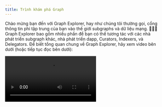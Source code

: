 ```yaml
---
title: Trình khám phá Graph
---
```



Chào mừng bạn đến với Graph Explorer, hay như chúng tôi thường gọi, cổng thông tin phi tập trung của bạn vào thế giới subgraphs và dữ liệu mạng. 👩🏽‍🚀 Graph Explorer bao gồm nhiều phần để bạn có thể tương tác với các nhà phát triển subgraph khác, nhà phát triển dapp, Curators, Indexers, và Delegators. Để biết tổng quan chung về Graph Explorer, hãy xem video bên dưới (hoặc tiếp tục đọc bên dưới):

<Video src="https://www.youtube.com/embed/u224xf7rEBY" />

## Subgraphs

Điều đầu tiên, nếu bạn vừa hoàn thành việc triển khai và xuất bản subgraph của mình trong Subgraph Studio, thì tab Subgraphs ở trên cùng của thanh điều hướng là nơi để xem các subgraph đã hoàn thành của riêng bạn (và các subgraph của những người khác) trên mạng phi tập trung. Tại đây, bạn sẽ có thể tìm thấy chính xác subgraph mà bạn đang tìm kiếm dựa trên ngày tạo, lượng tín hiệu hoặc tên.

![Explorer Image 1](/img/Subgraphs-Explorer-Landing.png)

Khi bạn nhấp vào một subgraph, bạn sẽ có thể thử các truy vấn trong playground và có thể tận dụng chi tiết mạng để đưa ra quyết định sáng suốt. Bạn cũng sẽ có thể báo hiệu GRT trên subgraph của riêng bạn hoặc các subgraph của người khác để làm cho các indexer nhận thức được tầm quan trọng và chất lượng của nó. Điều này rất quan trọng vì việc báo hiệu trên một subgraph khuyến khích nó được lập chỉ mục, có nghĩa là nó sẽ xuất hiện trên mạng để cuối cùng phục vụ các truy vấn.

![Explorer Image 2](/img/Subgraph-Details.png)

Trên trang chuyên dụng của mỗi subgraph, một số chi tiết được hiển thị. Bao gồm:

- Báo hiệu / Hủy báo hiệu trên subgraph
- Xem thêm chi tiết như biểu đồ, ID triển khai hiện tại và siêu dữ liệu khác
- Chuyển đổi giữa các phiên bản để khám phá các lần bản trước đây của subgraph
- Truy vấn subgraph qua GraphQL
- Thử subgraph trong playground
- Xem các Indexers đang lập chỉ mục trên một subgraph nhất định
- Thống kê Subgraph (phân bổ, Curators, v.v.)
- Xem pháp nhân đã xuất bản subgraph

![Explorer Image 3](/img/Explorer-Signal-Unsignal.png)

## Những người tham gia

Trong tab này, bạn sẽ có được cái nhìn tổng thể về tất cả những người đang tham gia vào các hoạt động mạng, chẳng hạn như Indexers, Delegators, và Curators. Dưới đây, chúng tôi sẽ đi vào đánh giá sâu về ý nghĩa của mỗi tab đối với bạn.

### 1. Indexers

![Explorer Image 4](/img/Indexer-Pane.png)

Hãy bắt đầu với Indexers (Người lập chỉ mục). Các Indexers là xương sống của giao thức, là những người đóng góp vào các subgraph, lập chỉ mục chúng và phục vụ các truy vấn cho bất kỳ ai sử dụng subgraph. Trong bảng Indexers, bạn sẽ có thể thấy các thông số ủy quyền của Indexer, lượng stake của họ, số lượng họ đã stake cho mỗi subgraph và doanh thu mà họ đã kiếm được từ phí truy vấn và phần thưởng indexing. Đi sâu hơn:

- Phần Cắt Phí Truy vấn - là % hoàn phí truy vấn mà Indexer giữ lại khi ăn chia với Delegators
- Phần Cắt Thưởng Hiệu quả - phần thưởng indexing được áp dụng cho nhóm ủy quyền (delegation pool). Nếu là âm, điều đó có nghĩa là Indexer đang cho đi một phần phần thưởng của họ. Nếu là dương, điều đó có nghĩa là Indexer đang giữ lại một số phần thưởng của họ
- Cooldown Remaining (Thời gian chờ còn lại) - thời gian còn lại cho đến khi Indexer có thể thay đổi các thông số ủy quyền ở trên. Thời gian chờ Cooldown được Indexers thiết lập khi họ cập nhật thông số ủy quyền của mình
- Được sở hữu - Đây là tiền stake Indexer đã nạp vào, có thể bị phạt cắt giảm (slashed) nếu có hành vi độc hại hoặc không chính xác
- Được ủy quyền - Lượng stake từ các Delegator có thể được Indexer phân bổ, nhưng không thể bị phạt cắt giảm
- Được phân bổ - phần stake mà Indexers đang tích cực phân bổ cho các subgraph mà họ đang lập chỉ mục
- Năng lực Ủy quyền khả dụng - số token stake được ủy quyền mà Indexers vẫn có thể nhận được trước khi họ trở nên ủy quyền quá mức (overdelegated)
- Max Delegation Capacity (Năng lực Ủy quyền Tối đa) - số tiền token stake được ủy quyền tối đa mà Indexer có thể chấp nhận một cách hiệu quả. Số tiền stake được ủy quyền vượt quá con số này sẽ không thể được sử dụng để phân bổ hoặc tính toán phần thưởng.
- Phí Truy vấn - đây là tổng số phí mà người dùng cuối đã trả cho các truy vấn từ Indexer đến hiện tại
- Thưởng Indexer - đây là tổng phần thưởng indexer mà Indexer và các Delegator của họ kiếm được cho đến hiện tại. Phần thưởng Indexer được trả thông qua việc phát hành GRT.

Indexers có thể kiếm được cả phí truy vấn và phần thưởng indexing. Về mặt chức năng, điều này xảy ra khi những người tham gia mạng ủy quyền GRT cho Indexer. Điều này cho phép Indexers nhận phí truy vấn và phần thưởng tùy thuộc vào thông số Indexer của họ. Các thông số Indexing được cài đặt bằng cách nhấp vào phía bên phải của bảng hoặc bằng cách truy cập hồ sơ của Indexer và nhấp vào nút “Ủy quyền”.

Để tìm hiểu thêm về cách trở thành một Indexer, bạn có thể xem qua [tài liệu chính thức](/network/indexing) hoặc [Hướng dẫn về Indexer của Học viện The Graph.](https://thegraph.academy/delegators/choosing-indexers/)

![Indexing details pane](/img/Indexing-Details-Pane.png)

### 2. Curators

Curators (Người Giám tuyển) phân tích các subgraph để xác định subgraph nào có chất lượng cao nhất. Một khi Curator tìm thấy một subgraph có khả năng hấp dẫn, họ có thể curate nó bằng cách báo hiệu trên đường cong liên kết (bonding curve) của nó. Khi làm như vậy, Curator sẽ cho Indexer biết những subgraph nào có chất lượng cao và nên được lập chỉ mục.

Curators có thể là các thành viên cộng đồng, người tiêu dùng dữ liệu hoặc thậm chí là nhà phát triển subgraph, những người báo hiệu trên subgraph của chính họ bằng cách nạp token GRT vào một đường cong liên kết. Bằng cách nạp GRT, Curator đúc ra cổ phần curation của một subgraph. Kết quả là, Curators có đủ điều kiện để kiếm một phần phí truy vấn mà subgraph mà họ đã báo hiệu tạo ra. Đường cong liên kết khuyến khích Curators quản lý các nguồn dữ liệu chất lượng cao nhất. Bảng Curator trong phần này sẽ cho phép bạn xem:

- Ngày Curator bắt đầu curate
- Số GRT đã được nạp
- Số cổ phần một Curator sở hữu

![Explorer Image 6](/img/Curation-Overview.png)

Nếu muốn tìm hiểu thêm về vai trò Curator, bạn có thể thực hiện việc này bằng cách truy cập các liên kết sau của [Học viện The Graph](https://thegraph.academy/curators/) hoặc [tài liệu chính thức.](/network/curating)

### 3. Delegators

Delegators (Người Ủy quyền) đóng một vai trò quan trọng trong việc duy trì tính bảo mật và phân quyền của Mạng The Graph. Họ tham gia vào mạng bằng cách ủy quyền (tức là "staking") token GRT cho một hoặc nhiều indexer. Không có những Delegator, các Indexer ít có khả năng kiếm được phần thưởng và phí đáng kể. Do đó, Indexer tìm cách thu hút Delegator bằng cách cung cấp cho họ một phần của phần thưởng lập chỉ mục và phí truy vấn mà họ kiếm được.

Delegator, đổi lại, chọn Indexer dựa trên một số biến số khác nhau, chẳng hạn như hiệu suất trong quá khứ, tỷ lệ phần thưởng lập chỉ mục và phần cắt phí truy vấn. Danh tiếng trong cộng đồng cũng có thể đóng vai trò quan trọng trong việc này! Bạn nên kết nối với những các indexer đã chọn qua[Discord của The Graph](https://thegraph.com/discord) hoặc [Forum The Graph](https://forum.thegraph.com/)!

![Explorer Image 7](/img/Delegation-Overview.png)

Bảng Delegators sẽ cho phép bạn xem các Delegator đang hoạt động trong cộng đồng, cũng như các chỉ số như:

- Số lượng Indexers mà một Delegator đang ủy quyền cho
- Ủy quyền ban đầu của Delegator
- Phần thưởng họ đã tích lũy nhưng chưa rút khỏi giao thức
- Phần thưởng đã ghi nhận ra mà họ rút khỏi giao thức
- Tổng lượng GRT mà họ hiện có trong giao thức
- Ngày họ ủy quyền lần cuối cùng

Nếu bạn muốn tìm hiểu thêm về cách trở thành một Delegator, đừng tìm đâu xa! Tất cả những gì bạn phải làm là đi đến [tài liệu chính thức](/network/delegating) hoặc [Học viện The Graph](https://docs.thegraph.academy/network/delegators).

## Mạng lưới

Trong phần Mạng lưới, bạn sẽ thấy các KPI toàn cầu cũng như khả năng chuyển sang cơ sở từng epoch và phân tích các chỉ số mạng chi tiết hơn. Những chi tiết này sẽ cho bạn biết mạng hoạt động như thế nào theo thời gian.

### Hoạt động

Phần hoạt động có tất cả các chỉ số mạng hiện tại cũng như một số chỉ số tích lũy theo thời gian. Ở đây bạn có thể thấy những thứ như:

- Tổng stake mạng hiện tại
- Phần chia stake giữa Indexer và các Delegator của họ
- Tổng cung GRT, lượng được đúc và đốt kể từ khi mạng lưới thành lập
- Tổng phần thưởng Indexing kể từ khi bắt đầu giao thức
- Các thông số giao thức như phần thưởng curation, tỷ lệ lạm phát,...
- Phần thưởng và phí của epoch hiện tại

Một vài chi tiết quan trọng đáng được đề cập:

- **Phí truy vấn đại diện cho phí do người tiêu dùng tạo ra**, và chúng có thể được Indexer yêu cầu (hoặc không) sau một khoảng thời gian ít nhất 7 epochs (xem bên dưới) sau khi việc phân bổ của họ cho các subgraph đã được đóng lại và dữ liệu mà chúng cung cấp đã được người tiêu dùng xác thực.
- **Phần thưởng Indexing đại diện cho số phần thưởng mà Indexer đã yêu cầu được từ việc phát hành mạng trong epoch đó.** Mặc dù việc phát hành giao thức đã được cố định, nhưng phần thưởng chỉ nhận được sau khi Indexer đóng phân bổ của họ cho các subgraph mà họ đã lập chỉ mục. Do đó, số lượng phần thưởng theo từng epoch khác nhau (nghĩa là trong một số epoch, Indexer có thể đã đóng chung các phân bổ đã mở trong nhiều ngày).

![Explorer Image 8](/img/Network-Stats.png)

### Epochs

Trong phần Epochs, bạn có thể phân tích trên cơ sở từng epoch, các chỉ số như:

- Khối bắt đầu hoặc kết thúc của Epoch
- Phí truy vấn được tạo và phần thưởng indexing được thu thập trong một epoch cụ thể
- Trạng thái Epoch, đề cập đến việc thu và phân phối phí truy vấn và có thể có các trạng thái khác nhau:
  - Epoch đang hoạt động là epoch mà Indexer hiện đang phân bổ cổ phần và thu phí truy vấn
  - Epoch đang giải quyết là những epoch mà các kênh trạng thái đang được giải quyết. Điều này có nghĩa là Indexers có thể bị phạt cắt giảm nếu người tiêu dùng công khai tranh chấp chống lại họ.
  - Epoch đang phân phối là epoch trong đó các kênh trạng thái cho các epoch đang được giải quyết và Indexer có thể yêu cầu hoàn phí truy vấn của họ.
  - Epoch được hoàn tất là những epoch không còn khoản hoàn phí truy vấn nào để Indexer yêu cầu, do đó sẽ được hoàn thiện.

![Explorer Image 9](/img/Epoch-Stats.png)

## Hồ sơ Người dùng của bạn

Nãy giờ chúng ta đã nói về các thống kê mạng, hãy chuyển sang hồ sơ cá nhân của bạn. Hồ sơ người dùng cá nhân của bạn là nơi để bạn xem hoạt động mạng của mình, bất kể bạn đang tham gia mạng như thế nào. Ví Ethereum của bạn sẽ hoạt động như hồ sơ người dùng của bạn và với Trang Tổng quan Người dùng, bạn sẽ có thể thấy:

### Tổng quan Hồ sơ

Đây là nơi bạn có thể xem bất kỳ hành động hiện tại nào bạn đã thực hiện. Đây cũng là nơi bạn có thể tìm thấy thông tin hồ sơ, mô tả và trang web của mình (nếu bạn đã thêm).

![Explorer Image 10](/img/Profile-Overview.png)

### Tab Subgraphs

Nếu bạn nhấp vào tab Subgraphs, bạn sẽ thấy các subgraph đã xuất bản của mình. Điều này sẽ không bao gồm bất kỳ subgraph nào được triển khai với CLI cho mục đích thử nghiệm - các subgraph sẽ chỉ hiển thị khi chúng được xuất bản lên mạng phi tập trung.

![Explorer Image 11](/img/Subgraphs-Overview.png)

### Tab Indexing

Nếu bạn nhấp vào tab Indexing, bạn sẽ tìm thấy một bảng với tất cả các phân bổ hiện hoạt và lịch sử cho các subgraph, cũng như các biểu đồ mà bạn có thể phân tích và xem hiệu suất trước đây của mình với tư cách là Indexer.

Phần này cũng sẽ bao gồm thông tin chi tiết về phần thưởng Indexer ròng của bạn và phí truy vấn ròng. Bạn sẽ thấy các số liệu sau:

- Stake được ủy quyền - phần stake từ Delegator có thể được bạn phân bổ nhưng không thể bị phạt cắt giảm (slashed)
- Tổng Phí Truy vấn - tổng phí mà người dùng đã trả cho các truy vấn do bạn phục vụ theo thời gian
- Phần thưởng Indexer - tổng số phần thưởng Indexer bạn đã nhận được, tính bằng GRT
- Phần Cắt Phí - lượng % hoàn phí phí truy vấn mà bạn sẽ giữ lại khi ăn chia với Delegator
- Phần Cắt Thưởng - lượng % phần thưởng Indexer mà bạn sẽ giữ lại khi ăn chia với Delegator
- Được sở hữu - số stake đã nạp của bạn, có thể bị phạt cắt giảm (slashed) vì hành vi độc hại hoặc không chính xác

![Explorer Image 12](/img/Indexer-Stats.png)

### Tab Delegating

Delegator rất quan trọng đối với Mạng The Graph. Một Delegator phải sử dụng kiến thức của họ để chọn một Indexer sẽ mang lại lợi nhuận lành mạnh từ các phần thưởng. Tại đây, bạn có thể tìm thấy thông tin chi tiết về các ủy quyền đang hoạt động và trong lịch sử của mình, cùng với các chỉ số của Indexer mà bạn đã ủy quyền.

Trong nửa đầu của trang, bạn có thể thấy biểu đồ ủy quyền của mình, cũng như biểu đồ chỉ có phần thưởng. Ở bên trái, bạn có thể thấy các KPI phản ánh các chỉ số ủy quyền hiện tại của bạn.

Các chỉ số Delegator mà bạn sẽ thấy ở đây trong tab này bao gồm:

- Tổng pphần thưởng ủy quyền
- Tổng số phần thưởng chưa ghi nhận
- Tổng số phần thưởng đã ghi được

Trong nửa sau của trang, bạn có bảng ủy quyền. Tại đây, bạn có thể thấy các Indexer mà bạn đã ủy quyền, cũng như thông tin chi tiết của chúng (chẳng hạn như phần cắt thưởng, thời gian chờ, v.v.).

Với các nút ở bên phải của bảng, bạn có thể quản lý ủy quyền của mình - ủy quyền nhiều hơn, hủy bỏ hoặc rút lại ủy quyền của bạn sau khoảng thời gian rã đông (thawing period).

Lưu ý rằng biểu đồ này có thể cuộn theo chiều ngang, vì vậy nếu bạn cuộn hết cỡ sang bên phải, bạn cũng có thể thấy trạng thái ủy quyền của mình (ủy quyền, hủy ủy quyền, có thể rút lại).

![Explorer Image 13](/img/Delegation-Stats.png)

### Tab Curating

Trong tab Curation, bạn sẽ tìm thấy tất cả các subgraph mà bạn đang báo hiệu (do đó cho phép bạn nhận phí truy vấn). Báo hiệu cho phép Curator đánh dấu cho Indexer biết những subgraph nào có giá trị và đáng tin cậy, do đó báo hiệu rằng chúng cần được lập chỉ mục.

Trong tab này, bạn sẽ tìm thấy tổng quan về:

- Tất cả các subgraph bạn đang quản lý với các chi tiết về tín hiệu
- Tổng cổ phần trên mỗi subgraph
- Phần thưởng truy vấn cho mỗi subgraph
- Chi tiết ngày được cập nhật

![Explorer Image 14](/img/Curation-Stats.png)

## Cài đặt Hồ sơ của bạn

Trong hồ sơ người dùng của mình, bạn sẽ có thể quản lý chi tiết hồ sơ cá nhân của mình (như thiết lập tên ENS). Nếu bạn là Indexer, bạn thậm chí có nhiều quyền truy cập hơn vào các cài đặt trong tầm tay của mình. Trong hồ sơ người dùng của mình, bạn sẽ có thể thiết lập các tham số ủy quyền và operator của mình.

- Operators (Người vận hành) thực hiện các hành động được hạn chế trong giao thức thay mặt cho Indexer, chẳng hạn như mở và đóng phân bổ. Operators thường là các địa chỉ Ethereum khác, tách biệt với ví đặt staking của họ, với quyền truy cập được kiểm soát vào mạng mà Indexer có thể cài đặt cá nhân
- Tham số ủy quyền cho phép bạn kiểm soát việc phân phối GRT giữa bạn và các Delegator của bạn.

![Explorer Image 15](/img/Profile-Settings.png)

Là cổng thông tin chính thức của bạn vào thế giới dữ liệu phi tập trung, Graph Explorer cho phép bạn thực hiện nhiều hành động khác nhau, bất kể vai trò của bạn trong mạng. Bạn có thể truy cập cài đặt hồ sơ của mình bằng cách mở menu thả xuống bên cạnh địa chỉ của bạn, sau đó nhấp vào nút Cài đặt.

<div sx={{ mx: 'auto', maxWidth: '400px' }}>![Wallet details](/img/Wallet-Details.png)</div>
